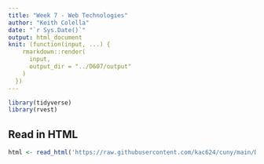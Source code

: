 ```yaml
---
title: "Week 7 - Web Technologies"
author: "Keith Colella"
date: "`r Sys.Date()`"
output: html_document
knit: (function(input, ...) {
    rmarkdown::render(
      input,
      output_dir = "../D607/output"
    )
  })
---
```


```r
library(tidyverse)
library(rvest)
```

## Read in HTML

```r
html <- read_html('https://raw.githubusercontent.com/kac624/cuny/main/D607/data/week7_books.html') 
```

